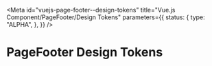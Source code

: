 <!-- @license CC0-1.0 -->


<Meta
  id="vuejs-page-footer--design-tokens"
  title="Vue.js Component/PageFooter/Design Tokens"
  parameters={{
    status: {
      type: "ALPHA",
    },
  }}
/>

# PageFooter Design Tokens

<ComponentTokensSection tokens={tokens} definition={tokensDefinitionPageFooter} component="utrecht-page-footer" />
